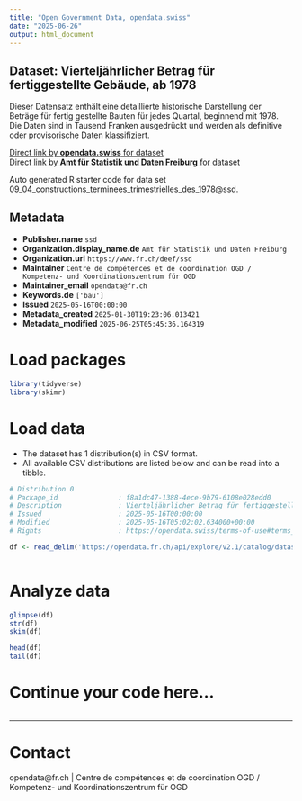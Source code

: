 ```yaml
---
title: "Open Government Data, opendata.swiss"
date: "2025-06-26"
output: html_document
---
```


## Dataset: Vierteljährlicher Betrag für fertiggestellte Gebäude, ab 1978

Dieser Datensatz enthält eine detaillierte historische Darstellung der Beträge für fertig gestellte Bauten für jedes Quartal, beginnend mit 1978. Die Daten sind in Tausend Franken ausgedrückt und werden als definitive oder provisorische Daten klassifiziert.

[Direct link by **opendata.swiss** for dataset](https://opendata.swiss/de/dataset/vierteljahrlicher-betrag-fur-fertiggestellte-gebaude-ab-1978)<br>
[Direct link by **Amt für Statistik und Daten Freiburg** for dataset](https://opendata.fr.ch/explore/dataset/09_04_constructions_terminees_trimestrielles_des_1978/)

Auto generated R starter code for data set 09_04_constructions_terminees_trimestrielles_des_1978@ssd.

## Metadata

- **Publisher.name** `ssd`
- **Organization.display_name.de** `Amt für Statistik und Daten Freiburg`
- **Organization.url** `https://www.fr.ch/deef/ssd`
- **Maintainer** `Centre de compétences et de coordination OGD / Kompetenz- und Koordinationszentrum für OGD`
- **Maintainer_email** `opendata@fr.ch`
- **Keywords.de** `['bau']`
- **Issued** `2025-05-16T00:00:00`
- **Metadata_created** `2025-01-30T19:23:06.013421`
- **Metadata_modified** `2025-06-25T05:45:36.164319`


# Load packages

```r

library(tidyverse)
library(skimr)

```

# Load data

-   The dataset has 1 distribution(s) in CSV format.
-   All available CSV distributions are listed below and can be read into a tibble.

```r

# Distribution 0
# Package_id               : f8a1dc47-1388-4ece-9b79-6108e028edd0
# Description              : Vierteljährlicher Betrag für fertiggestellte Gebäude, ab 1978 (csv)
# Issued                   : 2025-05-16T00:00:00
# Modified                 : 2025-05-16T05:02:02.634000+00:00
# Rights                   : https://opendata.swiss/terms-of-use#terms_by

df <- read_delim('https://opendata.fr.ch/api/explore/v2.1/catalog/datasets/09_04_constructions_terminees_trimestrielles_des_1978/exports/csv?use_labels=true')



```

# Analyze data

```r

glimpse(df)
str(df)
skim(df)

head(df)
tail(df)

```

# Continue your code here...

```r

```

------------------------------------------------------------------------

# Contact

opendata@fr.ch | Centre de compétences et de coordination OGD / Kompetenz- und Koordinationszentrum für OGD
